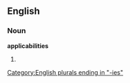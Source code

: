 ==English==

===Noun===
'''applicabilities'''

# {{plural of|[[applicability]]}}

[[Category:English plurals ending in "-ies"]]